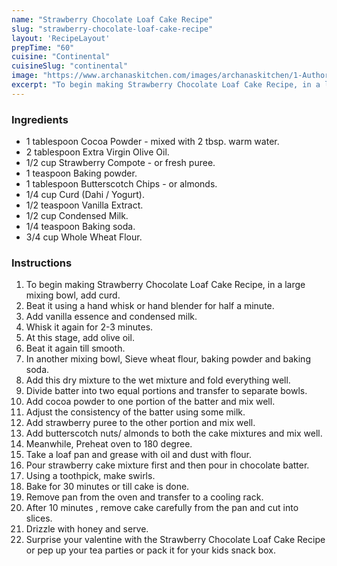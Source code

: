---
name: "Strawberry Chocolate Loaf Cake Recipe"
slug: "strawberry-chocolate-loaf-cake-recipe"
layout: 'RecipeLayout'
prepTime: "60"
cuisine: "Continental"
cuisineSlug: "continental"
image: "https://www.archanaskitchen.com/images/archanaskitchen/1-Author/Preeti_Tamilarasan/Strawberry_Chocolate_Loaf_Cake.jpg"
excerpt: "To begin making Strawberry Chocolate Loaf Cake Recipe, in a large mixing bowl, add curd"
---

### Ingredients

- 1 tablespoon Cocoa Powder - mixed with 2 tbsp. warm water.
- 2 tablespoon Extra Virgin Olive Oil.
- 1/2 cup Strawberry Compote - or fresh puree.
- 1 teaspoon Baking powder.
- 1 tablespoon Butterscotch Chips - or almonds.
- 1/4 cup Curd (Dahi / Yogurt).
- 1/2 teaspoon Vanilla Extract.
- 1/2 cup Condensed Milk.
- 1/4 teaspoon Baking soda.
- 3/4 cup Whole Wheat Flour.

### Instructions

1. To begin making Strawberry Chocolate Loaf Cake Recipe, in a large mixing bowl, add curd.
1. Beat it using a hand whisk or hand blender for half a minute.
1. Add vanilla essence and condensed milk.
1. Whisk it again for 2-3 minutes.
1. At this stage, add olive oil.
1. Beat it again till smooth.
1. In another mixing bowl, Sieve wheat flour, baking powder and baking soda.
1. Add this dry mixture to the wet mixture and fold everything well.
1. Divide batter into two equal portions and transfer to separate bowls.
1. Add cocoa powder to one portion of the batter and mix well.
1. Adjust the consistency of the batter using some milk.
1. Add strawberry puree to the other portion and mix well.
1. Add butterscotch nuts/ almonds to both the cake mixtures and mix well.
1. Meanwhile, Preheat oven to 180 degree.
1. Take a loaf pan and grease with oil and dust with flour.
1. Pour strawberry cake mixture first and then pour in chocolate batter.
1. Using a toothpick, make swirls.
1. Bake for 30 minutes or till cake is done.
1. Remove pan from the oven and transfer to a cooling rack.
1. After 10 minutes , remove cake carefully from the pan and cut into slices.
1. Drizzle with honey and serve.
1. Surprise your valentine with the Strawberry Chocolate Loaf Cake Recipe or pep up your tea parties or pack it for your kids snack box.
